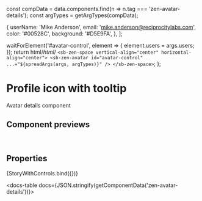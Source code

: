 const compData = data.components.find(n => n.tag === 'zen-avatar-details');
const argTypes = getArgTypes(compData);

<Meta title="Icons/Avatar/Avatar Details" component="zen-avatar-details" argTypes={argTypes} />

  {
    userName: 'Mike Anderson',
    email: 'mike.anderson@reciprocitylabs.com',
    color: '#00528C',
    background: '#D5E9FA',
  },
];

  waitForElement('#avatar-control', element => {
    element.users = args.users;
  });
  return html/*html*/ `
    <sb-zen-space vertical-align="center" horizontal-align="center">
      <sb-zen-avatar id="avatar-control" ...="${spreadArgs(args, argTypes)}" />
    </sb-zen-space>
  `;
};


# Profile icon with tooltip

Avatar details component

## Component previews

<br />


## Properties

<Canvas>
  <Story
    name="default"
    args={{
      ...getDefaultArgs(argTypes),
      users: user,
    }}
  >
    {StoryWithControls.bind({})}
  </Story>
</Canvas>

<ArgsTable story="default" />

<docs-table docs={JSON.stringify(getComponentData('zen-avatar-details'))}></docs-table>
